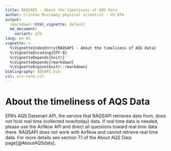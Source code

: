 ```yaml
---
title: RAQSAPI - About the timeliness of AQS Data
author: Clinton Mccrowey physical scientist - US EPA
output:
  rmarkdown::html_vignette: default
  md_document:
    variant: gfm
lang: en-US
vignette: >
  %\VignetteIndexEntry{RAQSAPI - About the timeliness of AQS Data}
  %\VignetteEncoding{UTF-8}
  %\VignetteDepends{knitr}
  %\VignetteDepends{rmarkdown}
  %\VignetteEngine{knitr::rmarkdown}
bibliography: AQSAPI.bib
csl: acs-nano.csl
---
```


# About the timeliness of AQS Data

EPA's AQS Datamart API, the service that RAQSAPI retrieves data from, does not
host real time (collected now/today) data. If real time data is needed, please
use the AirNow API and direct all questions toward real time data there. RAQSAPI
does not work with AirNow and cannot retrieve real time data. For more details
see section 7.1 of the About AQS Data page[@AboutAQSdata].
